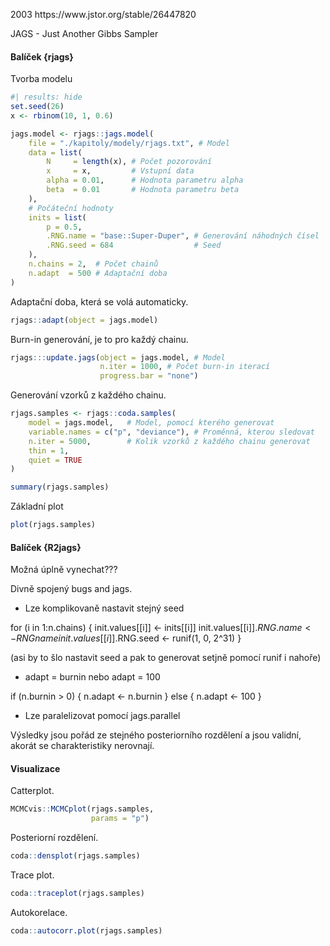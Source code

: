 2003 https://www.jstor.org/stable/26447820

JAGS - Just Another Gibbs Sampler

#### Balíček {rjags}

Tvorba modelu

```{r jags}
#| results: hide
set.seed(26)
x <- rbinom(10, 1, 0.6)

jags.model <- rjags::jags.model(
    file = "./kapitoly/modely/rjags.txt", # Model
    data = list(
        N     = length(x), # Počet pozorování
        x     = x,         # Vstupní data
        alpha = 0.01,      # Hodnota parametru alpha
        beta  = 0.01       # Hodnota parametru beta
    ),
    # Počáteční hodnoty
    inits = list(
        p = 0.5,
        .RNG.name = "base::Super-Duper", # Generování náhodných čísel
        .RNG.seed = 684                  # Seed
    ),
    n.chains = 2,  # Počet chainů
    n.adapt  = 500 # Adaptační doba
)
```

Adaptační doba, která se volá automaticky.

```{r , eval=FALSE}
rjags::adapt(object = jags.model)
```

Burn-in generování, je to pro každý chainu.

```{r }
rjags:::update.jags(object = jags.model, # Model
                    n.iter = 1000, # Počet burn-in iterací
                    progress.bar = "none")
```

Generování vzorků z každého chainu.

```{r }
rjags.samples <- rjags::coda.samples(
    model = jags.model,   # Model, pomocí kterého generovat
    variable.names = c("p", "deviance"), # Proměnná, kterou sledovat
    n.iter = 5000,        # Kolik vzorků z každého chainu generovat
    thin = 1,
    quiet = TRUE
)

summary(rjags.samples)
```

Základní plot


```{r }
plot(rjags.samples)
```

#### Balíček {R2jags}

Možná úplně vynechat???

Divně spojený bugs and jags.

- Lze komplikovaně nastavit stejný seed

for (i in 1:n.chains) {
    init.values[[i]] <- inits[[i]]
    init.values[[i]]$.RNG.name <- RNGname
    init.values[[i]]$.RNG.seed <- runif(1, 0, 2^31)
}

(asi by to šlo nastavit seed a pak to generovat setjně pomocí runif i nahoře)

- adapt = burnin nebo adapt = 100

if (n.burnin > 0) {
    n.adapt <- n.burnin
}
else {
    n.adapt <- 100
}

- Lze paralelizovat pomocí jags.parallel

Výsledky jsou pořád ze stejného posteriorního rozdělení a jsou validní,
akorát se charakteristiky nerovnají.


#### Visualizace

Catterplot.

```{r }
MCMCvis::MCMCplot(rjags.samples,
                  params = "p")
```

Posteriorní rozdělení.

```{r }
coda::densplot(rjags.samples)
```

Trace plot.

```{r }
coda::traceplot(rjags.samples)
```

Autokorelace.

```{r }
coda::autocorr.plot(rjags.samples)
```

